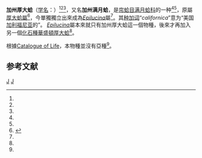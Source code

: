 {{Speciesbox 
| image = Naturalis Biodiversity Center - ZMA.MOLL.420945 - Epilucina californica (Conrad, 1837) - Lucinidae - Mollusc shell.jpeg
| taxon = Epilucina californica
| authority =T. A. Conrad, 1837 
| synonyms_ref = {{r|WoRMS_464045}}
| synonyms = 
* ''Codakia californica'' {{small|([[T._A._Conrad|Conrad]], 1837)}}
}}

'''加州厚大蛤'''（[[学名|学名]]：{{lang|la|'''''Epilucina californica'''''}}）<ref name = "col3"/><ref name = "col402"/><ref name = "col418"/>，又名'''加州满月蛤'''，是[[帘蛤目|帘蛤目]][[满月蛤科|满月蛤科]]的一种<ref name = "COL"/><ref name = "source"/>，原屬[[厚大蛤屬|厚大蛤屬]]<ref>{{Cite web |url=http://www.biolib.cz/en/taxon/id521855/ |title=Biolib |accessdate=2015-03-29 |archive-date=2017-03-26 |archive-url=https://web.archive.org/web/20170326051443/http://www.biolib.cz/en/taxon/id521855/ |dead-url=no }}</ref>，今單獨獨立出來成為''[[Epilucina|Epilucina]]''屬<ref name="WoRMS_464045"/>。其[[种加词|种加词]]“''californica''”意为“美国[[加利福尼亚|加利福尼亚]]的”。
''[[Epilucina|Epilucina]]''屬本來就只有加州厚大蛤這一個物種，後來才再加入另一個[[化石種|化石種]][[華盛頓厚大蛤|華盛頓厚大蛤]]<ref name="WoRMS_464045"/>。

根據[[Catalogue_of_Life|Catalogue of Life]]，本物種並沒有亞種<ref name = "COL"/>。

==参考文献==
{{reflist |refs=
<ref name="COL">{{Cite COL |epilucina+californica |accessdate=2012-09-24 |year=2011 }}</ref>
<ref name="col3"> (1996) , database, NODC Taxonomic Code</ref>
<ref name="col402">Turgeon, D. D., A. E. Bogan, E. V. Coan, W. K. Emerson, W. G. Lyons, W. Pratt, et al. (1988) Common and scientific names of aquatic invertebrates from the United States and Canada: mollusks, American Fisheries Society Special Publication 16</ref>
<ref name="col418">Turgeon, D. D., J. F. Quinn, Jr., A. E. Bogan, E. V. Coan, F. G. Hochberg, W. G. Lyons, et al. (1998) Common and scientific names of aquatic invertebrates from the United States and Canada: Mollusks, 2nd ed., American Fisheries Society Special Publication 26</ref>
<ref name = "source">''ITIS: The Integrated Taxonomic Information System''. Orrell T. (custodian), 2011-04-26</ref>
<ref name="WoRMS_464045">{{cite WoRMS
 |id=464045 |authorlink=WoRMS
 |title=''Epilucina'' Dall, 1901
 |last2=Bouchet |first2=Philippe
 |date=2015-12-23 |accessdate=2017-03-25 }}</ref>
}}

{{Taxonbar}}

[[Category:厚大蛤屬|J]]
[[Category:_1837年描述的动物|J]]